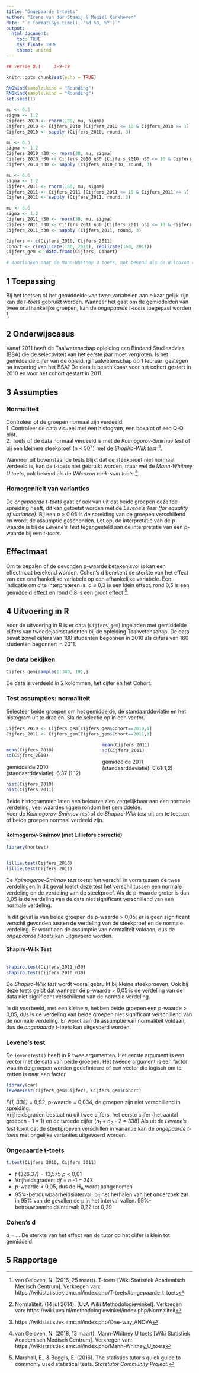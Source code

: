 ```yaml
---
title: "Ongepaarde t-toets"
author: "Irene van der Staaij & Megiel Kerkhoven"
date: "`r format(Sys.time(), '%d %B, %Y')`"
output: 
  html_document:
    toc: TRUE
    toc_float: TRUE
    theme: united
---
```



<style>
  .col2 {
    columns: 2 200px;
    -webkit-columns: 2 200px;
    -moz-columns: 2 200px;
  }
</style>

``` r
## versie 0.1     3-9-19
```

```r
knitr::opts_chunk$set(echo = TRUE)
```

```r
RNGkind(sample.kind = "Rounding")
RNGkind(sample.kind = "Rounding")
set.seed(1)

mu <- 6.3
sigma <- 1.2
Cijfers_2010 <- rnorm(180, mu, sigma)
Cijfers_2010 <- Cijfers_2010 [Cijfers_2010 <= 10 & Cijfers_2010 >= 1]
Cijfers_2010 <- sapply (Cijfers_2010, round, 3)

mu <- 6.3
sigma <- 1.2
Cijfers_2010_n30 <- rnorm(30, mu, sigma)
Cijfers_2010_n30 <- Cijfers_2010_n30 [Cijfers_2010_n30 <= 10 & Cijfers_2010_n30 >= 1]
Cijfers_2010_n30 <- sapply (Cijfers_2010_n30, round, 3)

mu <- 6.6
sigma <- 1.2
Cijfers_2011 <- rnorm(160, mu, sigma)
Cijfers_2011 <- Cijfers_2011 [Cijfers_2011 <= 10 & Cijfers_2011 >= 1]
Cijfers_2011 <- sapply (Cijfers_2011, round, 3)

mu <- 6.6
sigma <- 1.2
Cijfers_2011_n30 <- rnorm(30, mu, sigma)
Cijfers_2011_n30 <- Cijfers_2011_n30 [Cijfers_2011_n30 <= 10 & Cijfers_2011_n30 >= 1]
Cijfers_2011_n30 <- sapply (Cijfers_2011, round, 3)

Cijfers <- c(Cijfers_2010, Cijfers_2011)
Cohort <- c(replicate(180, 2010), replicate(160, 2011))
Cijfers_gem <- data.frame(Cijfers, Cohort)


```

```r
# doorlinken naar de Mann-Whitney U toets, ook bekend als de Wilcoxon rank-sum toets  
```

## 1 Toepassing
Bij het toetsen of het gemiddelde van twee variabelen aan elkaar gelijk zijn kan de *t-toets* gebruikt worden. Wanneer het gaat om de gemiddelden van twee onafhankelijke groepen, kan de *ongepaarde t-toets* toegepast worden [^1].

## 2 Onderwijscasus
Vanaf 2011 heeft de Taalwetenschap opleiding een Bindend Studieadvies (BSA) die de selectiviteit van het eerste jaar moet vergroten. Is het gemiddelde cijfer van de opleiding Taalwetenschap op 1 februari gestegen na invoering van het BSA? De data is beschikbaar voor het cohort gestart in 2010 en voor het cohort gestart in 2011.

## 3 Assumpties
### Normaliteit  
Controleer of de groepen normaal zijn verdeeld:  
1. Controleer de data visueel met een histogram, een boxplot of een Q-Q plot.  
2. Toets of de data normaal verdeeld is met de *Kolmogorov-Smirnov test* of bij een kleinere steekproef (n < 50[^2]) met de *Shapiro-Wilk test* [^3].   

Wanneer uit bovenstaande tests blijkt dat de steekproef niet normaal verdeeld is, kan de t-toets niet gebruikt worden, maar wel de *Mann-Whitney U toets*, ook bekend als de *Wilcoxon rank-sum toets* [^4].  

### Homogeniteit van varianties 
De *ongepaarde t-toets* gaat er ook van uit dat beide groepen dezelfde spreiding heeft, dit kan getoetst worden met de *Levene's Test (for equality of variance)*. Bij een *p* > 0,05 is de spreiding van de groepen verschillend en wordt de assumptie geschonden. Let op, de interpretatie van de p-waarde is bij de *Levene's Test* tegengesteld aan de interpretatie van een p-waarde bij een *t-toets*.

## Effectmaat
Om te bepalen of de gevonden p-waarde betekenisvol is kan een effectmaat berekend worden. Cohen's d berekent de sterkte van het effect van een onafhankelijke variabele op een afhankelijke variabele. Een indicatie om *d* te interpreteren is: d ≤ 0,3 is een klein effect, rond 0,5 is een gemiddeld effect en rond 0,8 is een groot effect [^5].

## 4 Uitvoering in R
Voor de uitvoering in R is er data (`Cijfers_gem`) ingeladen met gemiddelde cijfers van tweedejaarsstudenten bij de opleiding Taalwetenschap. De data bevat zowel cijfers van 180 studenten begonnen in 2010 als cijfers van 160 studenten begonnen in 2011.

### De data bekijken
```r
Cijfers_gem[sample(1:340, 10),]
```
De data is verdeeld in 2 kolommen, het cijfer en het Cohort.


### Test assumpties: normaliteit
Selecteer beide groepen om het gemiddelde, de standaarddeviatie en het histogram uit te draaien. Sla de selectie op in een vector.
```r
Cijfers_2010 <- Cijfers_gem[Cijfers_gem$Cohort==2010,1]
Cijfers_2011 <- Cijfers_gem[Cijfers_gem$Cohort==2011,1]
```

<div class="col2">
```r
mean(Cijfers_2010)
sd(Cijfers_2010)
```
gemiddelde 2010 (standaarddeviatie): 6,37 (1,12)
```r
mean(Cijfers_2011)
sd(Cijfers_2011)
```
gemiddelde 2011 (standaarddeviatie): 6,61(1,2) </div>

<div class="col2">
```r
hist(Cijfers_2010)
hist(Cijfers_2011)
```
</div>
Beide histogrammen laten een belcurve zien vergelijkbaar aan een normale verdeling, veel waardes liggen rondom het gemiddelde.  
Voer de *Kolmogorov-Smirnov test* of de *Shapiro-Wilk test* uit om te toetsen of beide groepen normaal verdeeld zijn.

### {.tabset .tabset-fade .tabset.pills}
#### Kolmogorov-Smirnov (met Lilliefors correctie)

```r
library(nortest)
```
<div class="col2">
``` r
lillie.test(Cijfers_2010)
lillie.test(Cijfers_2011)
```
</div>

De *Kolmogorov-Smirnov test* toetst het verschil in vorm tussen de twee verdelingen.In dit geval toetst deze test het verschil tussen een normale verdeling en de verdeling van de steekproef. Als de p-waarde groter is dan 0,05 is de verdeling van de data niet significant verschillend van een normale verdeling.

In dit geval is van beide groepen de p-waarde > 0,05; er is geen significant verschil gevonden tussen de verdeling van de steekproef en de normale verdeling. Er wordt aan de assumptie van normaliteit voldaan, dus de *ongepaarde t-toets* kan uitgevoerd worden.

#### Shapiro-Wilk Test
<div class="col2">
``` r
shapiro.test(Cijfers_2011_n30)
shapiro.test(Cijfers_2010_n30)
```
</div>
De *Shapiro-Wilk test* wordt vooral gebruikt bij kleine steekproeven. Ook bij deze toets geldt dat wanneer de p-waarde > 0,05 is de verdeling van de data niet significant verschillend van de normale verdeling.  

In dit voorbeeld, met een kleine *n*, hebben beide groepen een p-waarde > 0,05, dus is de verdeling van beide groepen niet significant verschillend van de normale verdeling. Er wordt aan de assumptie van normaliteit voldaan, dus de *ongepaarde t-toets* kan uitgevoerd worden.

### Levene's test
De `leveneTest()` heeft in R twee argumenten. Het eerste argument is een vector met de data van beide groepen. Het tweede argument is een factor waarin de groepen worden gedefinieerd of een vector die logisch om te zetten is naar een factor.
```r
library(car)
leveneTest(Cijfers_gem$Cijfers, Cijfers_gem$Cohort)
```
*F(1, 338)* = 0,92, p-waarde = 0,034, de groepen zijn niet verschillend in spreiding.  
Vrijheidsgraden bestaat nu uit twee cijfers, het eerste cijfer (het aantal groepen - 1 = 1) en de tweede cijfer (*n~1~* + *n~2~* - 2 = 338)
Als uit de *Levene's test* komt dat de steekproeven verschillen in variantie kan de *ongepaarde t-toets* met ongelijke varianties uitgevoerd worden. 

### Ongepaarde t-toets
```r
t.test(Cijfers_2010, Cijfers_2011)
```
* *t* (326.37) = 13,575 *p* < 0,01  
* Vrijheidsgraden: *df* = *n* -1 = 247.  
* p-waarde < 0,05, dus de H~A~ wordt aangenomen  
* 95%-betrouwbaarheidsinterval; bij het herhalen van het onderzoek zal in 95% van de gevallen de µ in het interval vallen. 95%-betrouwbaarheidsinterval: 0,22 tot 0,29


### Cohen's d 

*d* = ... De sterkte van het effect van de tutor op het cijfer is klein tot gemiddeld.

## 5 Rapportage


[^1]: van Geloven, N. (2016, 25 maart). T-toets [Wiki Statistiek Academisch Medisch Centrum]. Verkregen van: https://wikistatistiek.amc.nl/index.php/T-toets#ongepaarde_t-toets
[^2]: Normaliteit. (14 jul 2014). [UvA Wiki Methodologiewinkel]. Verkregen van: https://wiki.uva.nl/methodologiewinkel/index.php/Normaliteit  
[^3]: https://wikistatistiek.amc.nl/index.php/One-way_ANOVA
[^4]: van Geloven, N. (2018, 13 maart). Mann-Whitney U toets [Wiki Statistiek Academisch Medisch Centrum]. Verkregen van: https://wikistatistiek.amc.nl/index.php/Mann-Whitney_U_toets
[^5]: Marshall, E., & Boggis, E. (2016). The statistics tutor’s quick guide to commonly used statistical tests. *Statstutor Community Project.*

